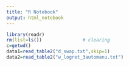 ```yaml
---
title: "R Notebook"
output: html_notebook
---
```



```r
library(readr)
rm(list=ls())				# clearing
c=getwd()
data1=read_table2("d_swap.txt",skip=1)
data2=read_table2("w_logret_3automanu.txt")



```

